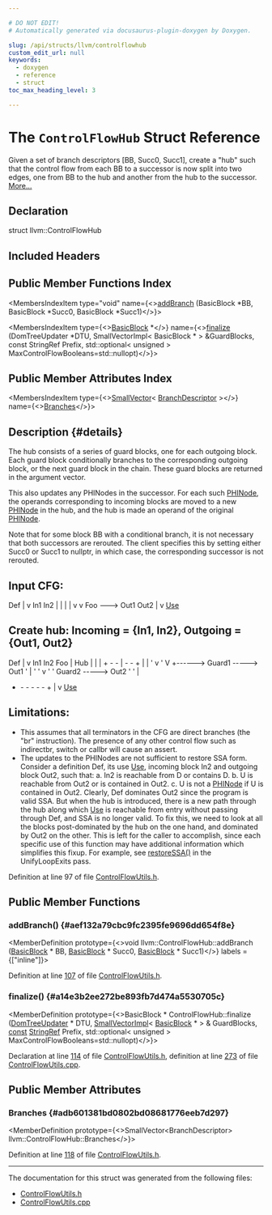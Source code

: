 ```yaml
---

# DO NOT EDIT!
# Automatically generated via docusaurus-plugin-doxygen by Doxygen.

slug: /api/structs/llvm/controlflowhub
custom_edit_url: null
keywords:
  - doxygen
  - reference
  - struct
toc_max_heading_level: 3

---
```





# The `ControlFlowHub` Struct Reference

<DoxygenPage pluginConfig={pluginConfig}>

Given a set of branch descriptors &#91;BB, Succ0, Succ1&#93;, create a &quot;hub&quot; such that the control flow from each BB to a successor is now split into two edges, one from BB to the hub and another from the hub to the successor. <a href="#details">More...</a>

## Declaration

<CodeBlock>struct llvm::ControlFlowHub</CodeBlock>

## Included Headers

<IncludesList>
<IncludesListItem
  filePath="llvm/Transforms/Utils/ControlFlowUtils.h"
  permalink="/docs/api/files/include/include/llvm/include/llvm/transforms/include/llvm/transforms/utils/controlflowutils-h"
  isLocal="true" />
</IncludesList>

## Public Member Functions Index

<MembersIndex>

<MembersIndexItem
  type="void"
  name={<><a href="#aef132a79cbc9fc2395fe9696dd654f8e">addBranch</a> (BasicBlock &#42;BB, BasicBlock &#42;Succ0, BasicBlock &#42;Succ1)</>}>
</MembersIndexItem>

<MembersIndexItem
  type={<><a href="/docs/api/classes/llvm/basicblock">BasicBlock</a> &#42;</>}
  name={<><a href="#a14e3b2ee272be893fb7d474a5530705c">finalize</a> (DomTreeUpdater &#42;DTU, SmallVectorImpl&lt; BasicBlock &#42; &gt; &amp;GuardBlocks, const StringRef Prefix, std::optional&lt; unsigned &gt; MaxControlFlowBooleans=std::nullopt)</>}>
</MembersIndexItem>

</MembersIndex>

## Public Member Attributes Index

<MembersIndex>

<MembersIndexItem
  type={<><a href="/docs/api/classes/llvm/smallvector">SmallVector</a>&lt; <a href="/docs/api/structs/llvm/controlflowhub/branchdescriptor">BranchDescriptor</a> &gt;</>}
  name={<><a href="#adb601381bd0802bd08681776eeb7d297">Branches</a></>}>
</MembersIndexItem>

</MembersIndex>

## Description {#details}

The hub consists of a series of guard blocks, one for each outgoing block. Each guard block conditionally branches to the corresponding outgoing block, or the next guard block in the chain. These guard blocks are returned in the argument vector.

This also updates any PHINodes in the successor. For each such <a href="/docs/api/classes/llvm/phinode">PHINode</a>, the operands corresponding to incoming blocks are moved to a new <a href="/docs/api/classes/llvm/phinode">PHINode</a> in the hub, and the hub is made an operand of the original <a href="/docs/api/classes/llvm/phinode">PHINode</a>.

Note that for some block BB with a conditional branch, it is not necessary that both successors are rerouted. The client specifies this by setting either Succ0 or Succ1 to nullptr, in which case, the corresponding successor is not rerouted.

<Link id="details" />


## Input CFG:



<CodeBlock>               Def
                |
                v
      In1      In2
       |        |
       |        |
       v        v
</CodeBlock> Foo ---&gt; Out1 Out2 | v <a href="/docs/api/classes/llvm/use">Use</a>



<Link id="details" />


## Create hub: Incoming = &#123;In1, In2&#125;, Outgoing = &#123;Out1, Out2&#125;



<CodeBlock>        Def
         |
         v
</CodeBlock> In1 In2 Foo | Hub | | | + - - | - - + | | &#39; v &#39; V +------&gt; Guard1 -----&gt; Out1 &#39; | &#39; &#39; v &#39; &#39; Guard2 -----&gt; Out2 &#39; &#39; |
<ul>
<li>- - - - - + | v <a href="/docs/api/classes/llvm/use">Use</a></li>
</ul>




<Link id="details" />


## Limitations:




<ul>
<li>This assumes that all terminators in the CFG are direct branches (the &quot;br&quot; instruction). The presence of any other control flow such as indirectbr, switch or callbr will cause an assert.</li>
<li>The updates to the PHINodes are not sufficient to restore SSA form. Consider a definition Def, its use <a href="/docs/api/classes/llvm/use">Use</a>, incoming block In2 and outgoing block Out2, such that: a. In2 is reachable from D or contains D. b. U is reachable from Out2 or is contained in Out2. c. U is not a <a href="/docs/api/classes/llvm/phinode">PHINode</a> if U is contained in Out2.
Clearly, Def dominates Out2 since the program is valid SSA. But when the hub is introduced, there is a new path through the hub along which <a href="/docs/api/classes/llvm/use">Use</a> is reachable from entry without passing through Def, and SSA is no longer valid. To fix this, we need to look at all the blocks post-dominated by the hub on the one hand, and dominated by Out2 on the other. This is left for the caller to accomplish, since each specific use of this function may have additional information which simplifies this fixup. For example, see <a href="/docs/api/files/lib/lib/transforms/lib/transforms/utils/unifyloopexits-cpp/#aaaff4f2206ebf29a0a8e629835ca1973">restoreSSA()</a> in the UnifyLoopExits pass.</li>
</ul>

Definition at line 97 of file <a href="/docs/api/files/include/include/llvm/include/llvm/transforms/include/llvm/transforms/utils/controlflowutils-h">ControlFlowUtils.h</a>.

<SectionDefinition>

## Public Member Functions

### addBranch() {#aef132a79cbc9fc2395fe9696dd654f8e}

<MemberDefinition
  prototype={<>void llvm::ControlFlowHub::addBranch (<a href="/docs/api/classes/llvm/basicblock">BasicBlock</a> &#42; BB, <a href="/docs/api/classes/llvm/basicblock">BasicBlock</a> &#42; Succ0, <a href="/docs/api/classes/llvm/basicblock">BasicBlock</a> &#42; Succ1)</>}
  labels = {["inline"]}>

Definition at line <a href="/docs/api/files/include/include/llvm/include/llvm/transforms/include/llvm/transforms/utils/controlflowutils-h/#l00107">107</a> of file <a href="/docs/api/files/include/include/llvm/include/llvm/transforms/include/llvm/transforms/utils/controlflowutils-h">ControlFlowUtils.h</a>.
</MemberDefinition>

### finalize() {#a14e3b2ee272be893fb7d474a5530705c}

<MemberDefinition
  prototype={<>BasicBlock &#42; ControlFlowHub::finalize (<a href="/docs/api/classes/llvm/domtreeupdater">DomTreeUpdater</a> &#42; DTU, <a href="/docs/api/classes/llvm/smallvectorimpl">SmallVectorImpl</a>&lt; <a href="/docs/api/classes/llvm/basicblock">BasicBlock</a> &#42; &gt; &amp; GuardBlocks, <a href="/docs/api/files/lib/lib/target/lib/target/aarch64/aarch64promoteconstant-cpp/#a90f8350fecae261c25be85d38b451bff">const</a> <a href="/docs/api/classes/llvm/stringref">StringRef</a> Prefix, std::optional&lt; unsigned &gt; MaxControlFlowBooleans=std::nullopt)</>}>

Declaration at line <a href="/docs/api/files/include/include/llvm/include/llvm/transforms/include/llvm/transforms/utils/controlflowutils-h/#l00114">114</a> of file <a href="/docs/api/files/include/include/llvm/include/llvm/transforms/include/llvm/transforms/utils/controlflowutils-h">ControlFlowUtils.h</a>, definition at line <a href="/docs/api/files/lib/lib/transforms/lib/transforms/utils/controlflowutils-cpp/#l00273">273</a> of file <a href="/docs/api/files/lib/lib/transforms/lib/transforms/utils/controlflowutils-cpp">ControlFlowUtils.cpp</a>.
</MemberDefinition>

</SectionDefinition>

<SectionDefinition>

## Public Member Attributes

### Branches {#adb601381bd0802bd08681776eeb7d297}

<MemberDefinition
  prototype={<>SmallVector&lt;BranchDescriptor&gt; llvm::ControlFlowHub::Branches</>}>

Definition at line <a href="/docs/api/files/include/include/llvm/include/llvm/transforms/include/llvm/transforms/utils/controlflowutils-h/#l00118">118</a> of file <a href="/docs/api/files/include/include/llvm/include/llvm/transforms/include/llvm/transforms/utils/controlflowutils-h">ControlFlowUtils.h</a>.
</MemberDefinition>

</SectionDefinition>

<hr/>

The documentation for this struct was generated from the following files:

<ul>
<li><a href="/docs/api/files/include/include/llvm/include/llvm/transforms/include/llvm/transforms/utils/controlflowutils-h">ControlFlowUtils.h</a></li>
<li><a href="/docs/api/files/lib/lib/transforms/lib/transforms/utils/controlflowutils-cpp">ControlFlowUtils.cpp</a></li>
</ul>

</DoxygenPage>
